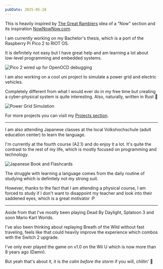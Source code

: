 ```yaml
---
pubDate: 2025-05-28
---
```


This is heavily inspired by [The Great Ramblers](https://tgrcode.com/posts/now_early_2024) idea of a "Now" section and its inspiration [NowNowNow.com](https://nownownow.com/about).

I am currently working on my Bachelor's thesis, which is a port of the Raspberry Pi Pico 2 to RIOT OS. 

It is definitely not easy but I have great help and am learning a lot about low-level programming and embedded systems.

![Pico 2 wired up for OpenOCD debugging](images/pico2.png "Pico 2 wired up for OpenOCD debugging")

I am also working on a cool uni project to simulate a power grid and electric vehicles. 

Completely different from what I would ever do in my free time but creating a cyber-physical system is quite interesting.
Also, naturally, written in Rust 🦀

![Power Grid Simulation](images/powergrid.png "Power Grid Simulation")

For more projects you can visit my [Projects section](/projects).

---

I am also attending Japanese classes at the local Volkshochschule (adult education center) to learn the language.

I'm currently at the fourth course (A2.1) and do enjoy it a lot. It's quite the contrast to the rest of my life, which is mostly focused on programming and technology.

![Japanese Book and Flashcards](images/jap.jpg "Japanese Book and Flashcards")

The struggle with learning a language comes from the daily routine of studying which is definitely not my strong suit.

However, thanks to the fact that I am attending a physical course, I am forced to study if I don't want to disappoint my teacher and look into their saddened eyes, which is a great motivator :P

---

Aside from that I've mostly been playing Dead By Daylight, Splatoon 3 and soon Mario Kart Worlds. 

I've also been thinking about replaying Breath of the Wild without fast traveling, 
feels like that could heavily improve the experience which combos with the Switch 2 upgrade. 

I've only ever played the game on v1.0 on the Wii U which is now more than 8 years ago (Damn).

But yeah that's about it, it is the _calm before the storm_ if you will, chillin' 🐸